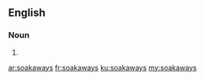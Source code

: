==English==

===Noun===
{{head|en|plural}}

# {{plural of|soakaway|lang=en}}

[[ar:soakaways]]
[[fr:soakaways]]
[[ku:soakaways]]
[[my:soakaways]]